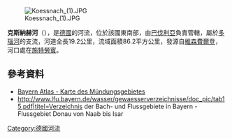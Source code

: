 {{No footnotes|time=2020-12-09T08:37:44+00:00}}
{{Coord|48|54|0|N|12|34|19.2|E|display=title}}
[[Image:Koessnach_(1).JPG|right]]

'''克斯納赫河'''（{{lang-de|Kößnach}}），是[[德國|德國]]的河流，位於該國東南部，由[[巴伐利亞|巴伐利亞]]負責管轄，屬於[[多瑙河|多瑙河]]的支流，河道全長19.2公里，流域面積86.2平方公里，發源自[[維森費爾登|維森費爾登]]，河口處在[[施特勞賓|施特勞賓]]。

==參考資料==
* [http://geoportal.bayern.de/bayernatlas/extended?lon=4541590.5&lat=5418213.0&zoom=11&base=951 Bayern Atlas - Karte des Mündungsgebietes]
* http://www.lfu.bayern.de/wasser/gewaesserverzeichnisse/doc_pic/tab15.pdf|titel=Verzeichnis der Bach- und Flussgebiete in Bayern - Flussgebiet Donau von Naab bis Isar

{{Germany-geo-stub}}
[[Category:德國河流|Category:德國河流]]